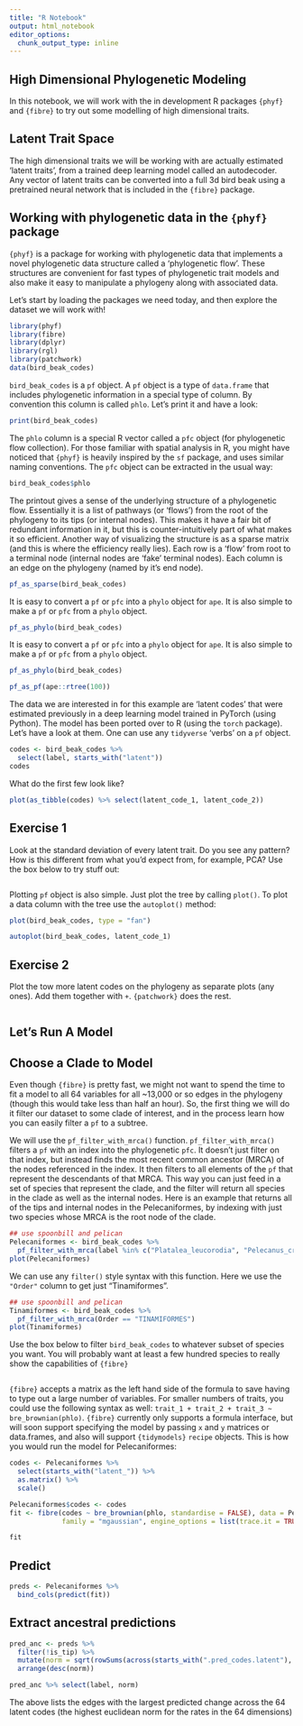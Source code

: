 ```yaml
---
title: "R Notebook"
output: html_notebook
editor_options: 
  chunk_output_type: inline
---
```


## High Dimensional Phylogenetic Modeling

In this notebook, we will work with the in development R packages `{phyf}` and `{fibre}` to try out some modelling of high dimensional traits.

## Latent Trait Space

The high dimensional traits we will be working with are actually estimated 'latent traits', from a trained deep learning model called an autodecoder. Any vector of latent traits can be converted into a full 3d bird beak using a pretrained neural network that is included in the `{fibre}` package.

## Working with phylogenetic data in the `{phyf}` package

`{phyf}` is a package for working with phylogenetic data that implements a novel phylogenetic data structure called a 'phylogenetic flow'. These structures are convenient for fast types of phylogenetic trait models and also make it easy to manipulate a phylogeny along with associated data.

Let's start by loading the packages we need today, and then explore the dataset we will work with!

```r
library(phyf)
library(fibre)
library(dplyr)
library(rgl)
library(patchwork)
data(bird_beak_codes)
```

`bird_beak_codes` is a `pf` object. A `pf` object is a type of `data.frame` that includes phylogenetic information in a special type of column. By convention this column is called `phlo`. Let's print it and have a look:

```r
print(bird_beak_codes)
```

The `phlo` column is a special R vector called a `pfc` object (for phylogenetic flow collection). For those familiar with spatial analysis in R, you might have noticed that `{phyf}` is heavily inspired by the `sf` package, and uses similar naming conventions. The `pfc` object can be extracted in the usual way:

```r
bird_beak_codes$phlo
```

The printout gives a sense of the underlying structure of a phylogenetic flow. Essentially it is a list of pathways (or 'flows') from the root of the phylogeny to its tips (or internal nodes). This makes it have a fair bit of redundant information in it, but this is counter-intuitively part of what makes it so efficient. Another way of visualizing the structure is as a sparse matrix (and this is where the efficiency really lies). Each row is a 'flow' from root to a terminal node (internal nodes are 'fake' terminal nodes). Each column is an edge on the phylogeny (named by it's end node).

```r
pf_as_sparse(bird_beak_codes)
```

It is easy to convert a `pf` or `pfc` into a `phylo` object for `ape`. It is also simple to make a `pf` or `pfc` from a `phylo` object.

```r
pf_as_phylo(bird_beak_codes)
```

It is easy to convert a `pf` or `pfc` into a `phylo` object for `ape`. It is also simple to make a `pf` or `pfc` from a `phylo` object.

```r
pf_as_phylo(bird_beak_codes)
```

```r
pf_as_pf(ape::rtree(100))
```

The data we are interested in for this example are 'latent codes' that were estimated previously in a deep learning model trained in PyTorch (using Python). The model has been ported over to R (using the `torch` package). Let's have a look at them. One can use any `tidyverse` 'verbs' on a `pf` object.

```r
codes <- bird_beak_codes %>%
  select(label, starts_with("latent"))
codes
```

What do the first few look like?

```r
plot(as_tibble(codes) %>% select(latent_code_1, latent_code_2))
```

## Exercise 1

Look at the standard deviation of every latent trait. Do you see any pattern? How is this different from what you'd expect from, for example, PCA? Use the box below to try stuff out:

```r

```

Plotting `pf` object is also simple. Just plot the tree by calling `plot()`. To plot a data column with the tree use the `autoplot()` method:

```r
plot(bird_beak_codes, type = "fan")
```

```r
autoplot(bird_beak_codes, latent_code_1)
```

## Exercise 2

Plot the tow more latent codes on the phylogeny as separate plots (any ones). Add them together with `+`. `{patchwork}` does the rest.

```r

```

## Let's Run A Model

## Choose a Clade to Model

Even though `{fibre}` is pretty fast, we might not want to spend the time to fit a model to all 64 variables for all \~13,000 or so edges in the phylogeny (though this would take less than half an hour). So, the first thing we will do it filter our dataset to some clade of interest, and in the process learn how you can easily filter a `pf` to a subtree.

We will use the `pf_filter_with_mrca()` function. `pf_filter_with_mrca()` filters a `pf` with an index into the phylogenetic `pfc`. It doesn't just filter on that index, but instead finds the most recent common ancestor (MRCA) of the nodes referenced in the index. It then filters to all elements of the `pf` that represent the descendants of that MRCA. This way you can just feed in a set of species that represent the clade, and the filter will return all species in the clade as well as the internal nodes. Here is an example that returns all of the tips and internal nodes in the Pelecaniformes, by indexing with just two species whose MRCA is the root node of the clade.

```r
## use spoonbill and pelican
Pelecaniformes <- bird_beak_codes %>%
  pf_filter_with_mrca(label %in% c("Platalea_leucorodia", "Pelecanus_crispus"))
plot(Pelecaniformes)
```

We can use any `filter()` style syntax with this function. Here we use the `"Order"` column to get just "Tinamiformes".

```r
## use spoonbill and pelican
Tinamiformes <- bird_beak_codes %>%
  pf_filter_with_mrca(Order == "TINAMIFORMES")
plot(Tinamiformes)
```

Use the box below to filter `bird_beak_codes` to whatever subset of species you want. You will probably want at least a few hundred species to really show the capabilities of `{fibre}`

```r



```

`{fibre}` accepts a matrix as the left hand side of the formula to save having to type out a large number of variables. For smaller numbers of traits, you could use the following syntax as well: `trait_1 + trait_2 + trait_3 ~ bre_brownian(phlo)`. `{fibre}` currently only supports a formula interface, but will soon support specifying the model by passing `x` and `y` matrices or data.frames, and also will support `{tidymodels}` `recipe` objects. This is how you would run the model for Pelecaniformes:

```r
codes <- Pelecaniformes %>%
  select(starts_with("latent_")) %>%
  as.matrix() %>%
  scale()

Pelecaniformes$codes <- codes
fit <- fibre(codes ~ bre_brownian(phlo, standardise = FALSE), data = Pelecaniformes, engine = "glmnet",
             family = "mgaussian", engine_options = list(trace.it = TRUE))

fit
```

## Predict

```r
preds <- Pelecaniformes %>%
  bind_cols(predict(fit))
```

## Extract ancestral predictions

```r
pred_anc <- preds %>%
  filter(!is_tip) %>%
  mutate(norm = sqrt(rowSums(across(starts_with(".pred_codes.latent"), ~.x^2)))) %>%
  arrange(desc(norm))

pred_anc %>% select(label, norm)
```

The above lists the edges with the largest predicted change across the 64 latent codes (the highest euclidean norm for the rates in the 64 dimensions)

